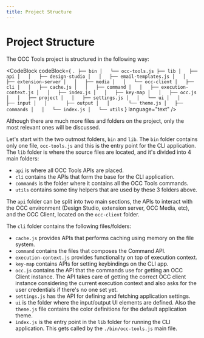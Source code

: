 ```yaml
---
title: Project Structure
---
```



# Project Structure

The OCC Tools project is structured in the following way:

<CodeBlock codeBlock={
`
.
├── bin
│   └── occ-tools.js
├── lib
│   ├── api
│   │   ├── design-studio
│   │   ├── email-templates.js
│   │   ├── extension-server
│   │   ├── media
│   │   └── occ-client
│   ├── cli
│   │   ├── cache.js
│   │   ├── command
│   │   ├── execution-context.js
│   │   ├── index.js
│   │   ├── key-map
│   │   ├── occ.js
│   │   ├── project
│   │   ├── settings.js
│   │   └── ui
│   │       ├── input
│   │       ├── output
│   │       └── theme.js
│   ├── commands
│   │   └── index.js
│   └── utils
`
} language="text" />

<AlertBox>
  Although there are much more files and folders on the project, only the most relevant ones will be discussed.
</AlertBox>

Let's start with the two outmost folders, `bin` and `lib`. The `bin` folder contains only one file, `occ-tools.js` and this is the entry point for the CLI application. The `lib` folder is where the source files are located, and it's divided into 4 main folders:

* `api` is where all OCC Tools APIs are placed.
* `cli` contains the APIs that form the base for the CLI application.
* `commands` is the folder where it contains all the OCC Tools commands.
* `utils` contains some tiny helpers that are used by these 3 folders above.

The `api` folder can be split into two main sections, the APIs to interact with the OCC environment (Design Studio, extension server, OCC Media, etc), and the OCC Client, located on the `occ-client` folder.

The `cli` folder contains the following files/folders:

- `cache.js` provides APIs that performs caching using memory on the file system.
- `command` contains the files that composes the Command API.
- `execution-context.js` provides functionality on top of execution context.
- `key-map` contains APIs for setting keybindings on the CLI app.
- `occ.js` contains the API that the commands use for getting an OCC Client instance. The API takes care of getting the correct OCC client instance considering the current execution context and also asks for the user credentials if there's no one set yet.
- `settings.js` has the API for defining and fetching application settings.
- `ui` is the folder where the input/output UI elements are defined. Also the `theme.js` file contains the color definitions for the default application theme.
- `index.js` is the entry point in the `lib` folder for running the CLI application. This gets called by the `./bin/occ-tools.js` main file.
